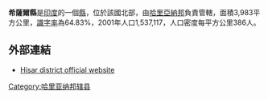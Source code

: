 '''希薩爾縣'''是[[印度|印度]]的一個[[縣|縣]]，位於該國北部，由[[哈里亞納邦|哈里亞納邦]]負責管轄，面積3,983平方公里，[[識字率|識字率]]為64.83%，2001年人口1,537,117，人口密度每平方公里386人。

==外部連結==
* [http://hisar.nic.in Hisar district official website] {{Wayback|url=http://hisar.nic.in/ |date=20120513151907 }}

{{哈里亚纳邦行政区划小作品}}
[[Category:哈里亚纳邦辖县|Category:哈里亚纳邦辖县]]